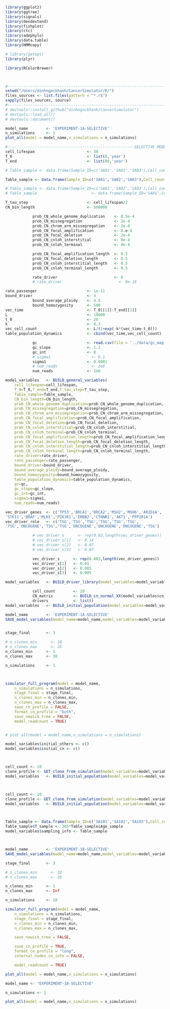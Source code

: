 ```r
library(ggplot2)
library(ggtree)
library(signals)
library(dendextend)
library(fishplot)
library(ctc)
library(adephylo)
library(data.table)
library(HMMcopy)

# library(getopt)
library(plyr)

library(RColorBrewer)



#-----------------------------------------------------------------------
setwd("/Users/dinhngockhanh/CancerSimulator/R/")
files_sources <- list.files(pattern = "*.r$")
sapply(files_sources, source)
#-----------------------------------------------------------------------
# devtools::install_github("dinhngockhanh/CancerSimulator")
# devtools::load_all()
# devtools::document()
```



```r
model_name        <- 'EXPERIMENT-1A-SELECTIVE'
n_simulations     <- 1
plot_all(model = model_name,n_simulations = n_simulations)
```






```r
#--------------------------------------------------------SELECTIVE MODEL
cell_lifespan                       <- 30
T_0                                 <- list(0,'year')
T_end                               <- list(80,'year')

# Table_sample <- data.frame(Sample_ID=c('SA01','SA02','SA03'),Cell_count=c(10,10,10),Age_sample=c(40,60,80))

Table_sample <- data.frame(Sample_ID=c('SA01','SA02','SA03'),Cell_count=c(100),Age_sample=c(80))

# Table_sample <- data.frame(Sample_ID=c('SA01','SA02','SA03'),Cell_count=c(100,100,100),Age_sample=c(40,60,80))
# Table_sample                        <- data.frame(Sample_ID='SA01',Cell_count=300,Age_sample=80)

T_tau_step                          <- cell_lifespan/2
CN_bin_length                       <- 500000

            prob_CN_whole_genome_duplication    <- 0.5e-4
            prob_CN_missegregation              <- 2e-4
            prob_CN_chrom_arm_missegregation    <- 2e-4
            prob_CN_focal_amplification         <- 0.e-4
            prob_CN_focal_deletion              <- 2e-4
            prob_CN_cnloh_interstitial          <- 0e-4
            prob_CN_cnloh_terminal              <- 0e-4

            prob_CN_focal_amplification_length  <- 0.5
            prob_CN_focal_deletion_length       <- 0.5
            prob_CN_cnloh_interstitial_length   <- 0.5
            prob_CN_cnloh_terminal_length       <- 0.5

            rate_driver                         <- 0
            # rate_driver                         <- 8e-16

rate_passenger                      <- 1e-11
bound_driver                        <- 3
            bound_average_ploidy    <- 4.5
            bound_homozygosity      <- 500
vec_time                            <- T_0[[1]]:T_end[[1]]
L                                   <- 10000
t_0                                 <- 20
k                                   <- 0.3
vec_cell_count                      <- L/(1+exp(-k*(vec_time-t_0)))
table_population_dynamics           <- cbind(vec_time,vec_cell_count)

            gc                      <- read.csv(file = '../data/gc_map_500kb.csv')
            gc_slope                <- 1.2
            gc_int                  <- 0
            # sigma1                  <- 0.1
            sigma1                  <- 0.0001
            # num_reads               <- 2e6
            num_reads               <- 1e6

model_variables   <- BUILD_general_variables(
    cell_lifespan=cell_lifespan,
    T_0=T_0,T_end=T_end,T_tau_step=T_tau_step,
    Table_sample=Table_sample,
    CN_bin_length=CN_bin_length,
    prob_CN_whole_genome_duplication=prob_CN_whole_genome_duplication,
    prob_CN_missegregation=prob_CN_missegregation,
    prob_CN_chrom_arm_missegregation=prob_CN_chrom_arm_missegregation,
    prob_CN_focal_amplification=prob_CN_focal_amplification,
    prob_CN_focal_deletion=prob_CN_focal_deletion,
    prob_CN_cnloh_interstitial=prob_CN_cnloh_interstitial,
    prob_CN_cnloh_terminal=prob_CN_cnloh_terminal,
    prob_CN_focal_amplification_length=prob_CN_focal_amplification_length,
    prob_CN_focal_deletion_length=prob_CN_focal_deletion_length,
    prob_CN_cnloh_interstitial_length=prob_CN_cnloh_interstitial_length,
    prob_CN_cnloh_terminal_length=prob_CN_cnloh_terminal_length,
    rate_driver=rate_driver,
    rate_passenger=rate_passenger,
    bound_driver=bound_driver,
    bound_average_ploidy=bound_average_ploidy,
    bound_homozygosity=bound_homozygosity,
    table_population_dynamics=table_population_dynamics,
    gc=gc,
    gc_slope=gc_slope,
    gc_int=gc_int,
    sigma1=sigma1,
    num_reads=num_reads)

vec_driver_genes  <- c('TP53','BRCA1','BRCA2','MSH2','MSH6','ARID1A',
'STK11','BRAF','MLH1','PIK3R1','ERBB2','CTNNB1','AKT1','PPP2R1A')
vec_driver_role   <- c('TSG','TSG','TSG','TSG','TSG','TSG',
'TSG','ONCOGENE','TSG','TSG','ONCOGENE','ONCOGENE','ONCOGENE','TSG')

            # vec_driver_s      <- rep(0.02,length(vec_driver_genes))
            # vec_driver_s[1]   <- 0.14
            # vec_driver_s[2]   <- 0.07
            # vec_driver_s[3]   <- 0.07

            vec_driver_s      <- rep(0.003,length(vec_driver_genes))
            vec_driver_s[1]   <- 0.01
            vec_driver_s[2]   <- 0.005
            vec_driver_s[3]   <- 0.005

model_variables   <- BUILD_driver_library(model_variables=model_variables,vec_driver_genes=vec_driver_genes,vec_driver_role=vec_driver_role,vec_driver_s=vec_driver_s)

            cell_count        <- 20
            CN_matrix         <- BUILD_cn_normal_XX(model_variables$cn_info)
            drivers           <- list()
model_variables   <- BUILD_initial_population(model_variables=model_variables,cell_count=cell_count,CN_matrix=CN_matrix,drivers=drivers)

model_name        <- 'EXPERIMENT-1A-SELECTIVE'
SAVE_model_variables(model_name=model_name,model_variables=model_variables)


stage_final       <- 3

# n_clones_min      <- 18
# n_clones_max      <- 26
n_clones_min      <- 1
n_clones_max      <- 38

n_simulations     <- 1



simulator_full_program(model = model_name,
    n_simulations = n_simulations,
    stage_final = stage_final,
    n_clones_min = n_clones_min,
    n_clones_max = n_clones_max,
    save_cn_profile = FALSE,
    format_cn_profile = "both",
    save_newick_tree = FALSE,
    model_readcount = TRUE)


# plot_all(model = model_name,n_simulations = n_simulations)
```












```r
model_variables$initial_others <- c()
model_variables$initial_cn <- c()



cell_count <- 10
clone_profile <- GET_clone_from_simulation(model_variables=model_variables,cell_count=cell_count,old_simulation="EXPERIMENT-1A-SELECTIVE_simulation_1",clone="L")
model_variables   <- BUILD_initial_population(model_variables=model_variables,cell_count=cell_count,CN_matrix=clone_profile$CN_profile,drivers=clone_profile$driver_profile)



cell_count <- 10
clone_profile <- GET_clone_from_simulation(model_variables=model_variables,cell_count=cell_count,old_simulation="EXPERIMENT-1A-SELECTIVE_simulation_3",clone="G")
model_variables   <- BUILD_initial_population(model_variables=model_variables,cell_count=cell_count,CN_matrix=clone_profile$CN_profile,drivers=clone_profile$driver_profile)



Table_sample <- data.frame(Sample_ID=c('SA101','SA102','SA103'),Cell_count=c(100,100,100),Age_sample=c(40,60,80))
Table_sample$T_sample <- 365*Table_sample$Age_sample
model_variables$sampling_info <- Table_sample



model_name        <- 'EXPERIMENT-1B-SELECTIVE'
SAVE_model_variables(model_name=model_name,model_variables=model_variables)

stage_final       <- 3

# n_clones_min      <- 18
# n_clones_max      <- 26

n_clones_min      <- 1
n_clones_max      <- Inf

n_simulations     <- 10

simulator_full_program(model = model_name,
    n_simulations = n_simulations,
    stage_final = stage_final,
    n_clones_min = n_clones_min,
    n_clones_max = n_clones_max,

    save_newick_tree = FALSE,

    save_cn_profile = TRUE,
    format_cn_profile = "long",
    internal_nodes_cn_info = FALSE,

    model_readcount = TRUE)

plot_all(model = model_name,n_simulations = n_simulations)
```

```r
model_name <- "EXPERIMENT-1B-SELECTIVE"

n_simulations <- 1

plot_all(model = model_name,n_simulations = n_simulations)
```
